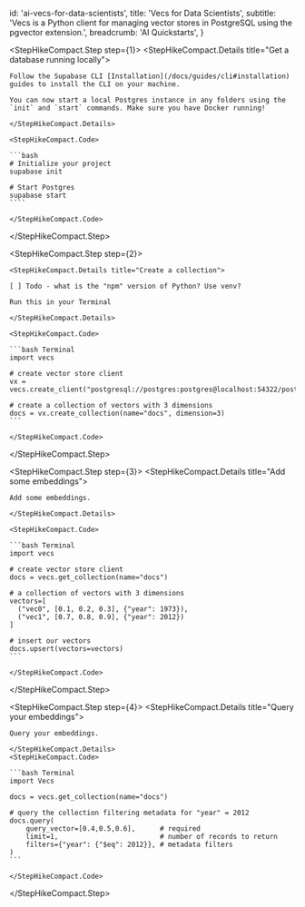 
  id: 'ai-vecs-for-data-scientists',
  title: 'Vecs for Data Scientists',
  subtitle:
    'Vecs is a Python client for managing vector stores in PostgreSQL using the pgvector extension.',
  breadcrumb: 'AI Quickstarts',
}

<StepHikeCompact>

  <StepHikeCompact.Step step={1}>
    <StepHikeCompact.Details title="Get a database running locally">

    Follow the Supabase CLI [Installation](/docs/guides/cli#installation) guides to install the CLI on your machine.

    You can now start a local Postgres instance in any folders using the `init` and `start` commands. Make sure you have Docker running!

    </StepHikeCompact.Details>

    <StepHikeCompact.Code>

    ```bash
    # Initialize your project
    supabase init

    # Start Postgres
    supabase start
    ````

    </StepHikeCompact.Code>

  </StepHikeCompact.Step>

  <StepHikeCompact.Step step={2}>

    <StepHikeCompact.Details title="Create a collection">

    [ ] Todo - what is the "npm" version of Python? Use venv?

    Run this in your Terminal

    </StepHikeCompact.Details>

    <StepHikeCompact.Code>

    ```bash Terminal
    import vecs

    # create vector store client
    vx = vecs.create_client("postgresql://postgres:postgres@localhost:54322/postgres")

    # create a collection of vectors with 3 dimensions
    docs = vx.create_collection(name="docs", dimension=3)
    ```

    </StepHikeCompact.Code>

  </StepHikeCompact.Step>

  <StepHikeCompact.Step step={3}>
    <StepHikeCompact.Details title="Add some embeddings">

    Add some embeddings.

    </StepHikeCompact.Details>

    <StepHikeCompact.Code>

    ```bash Terminal
    import vecs

    # create vector store client
    docs = vecs.get_collection(name="docs")

    # a collection of vectors with 3 dimensions
    vectors=[
      ("vec0", [0.1, 0.2, 0.3], {"year": 1973}),
      ("vec1", [0.7, 0.8, 0.9], {"year": 2012})
    ]

    # insert our vectors
    docs.upsert(vectors=vectors)
    ```

    </StepHikeCompact.Code>

  </StepHikeCompact.Step>

  <StepHikeCompact.Step step={4}>
    <StepHikeCompact.Details title="Query your embeddings">

    Query your embeddings.

    </StepHikeCompact.Details>
    <StepHikeCompact.Code>

    ```bash Terminal
    import Vecs

    docs = vecs.get_collection(name="docs")

    # query the collection filtering metadata for "year" = 2012
    docs.query(
        query_vector=[0.4,0.5,0.6],      # required
        limit=1,                         # number of records to return
        filters={"year": {"$eq": 2012}}, # metadata filters
    )
    ```

    </StepHikeCompact.Code>

  </StepHikeCompact.Step>

</StepHikeCompact>


